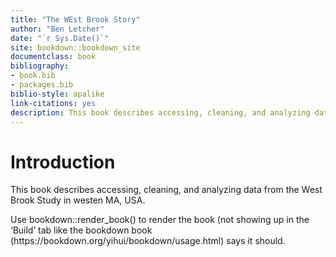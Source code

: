 ```yaml
--- 
title: "The WEst Brook Story"
author: "Ben Letcher"
date: "`r Sys.Date()`"
site: bookdown::bookdown_site
documentclass: book
bibliography:
- book.bib
- packages.bib
biblio-style: apalike
link-citations: yes
description: This book describes accessing, cleaning, and analyzing data from the West Brook Study in westen MA, USA
---
```


# Introduction

This book describes accessing, cleaning, and analyzing data from the West Brook Study in westen MA, USA.

Use bookdown::render_book() to render the book (not showing up in the 'Build' tab like the bookdown book (https://bookdown.org/yihui/bookdown/usage.html) says it should.

